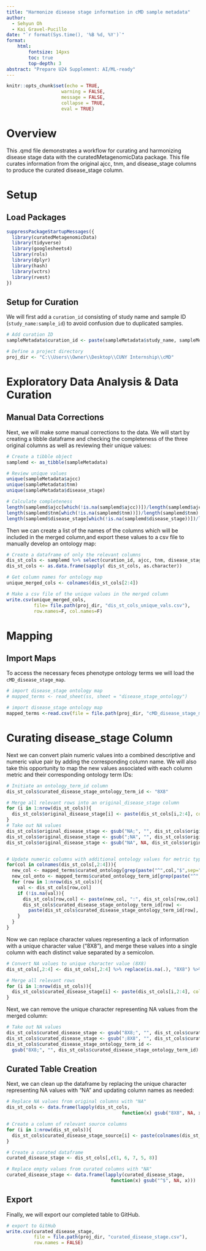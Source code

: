---
title: "Harmonize disease stage information in cMD sample metadata"
author:
  - Sehyun Oh
  - Kai Gravel-Pucillo
date: "`r format(Sys.time(), '%B %d, %Y')`"
format:
    html:
        fontsize: 14pxs
        toc: true
        top-depth: 3
abstract: "Prepare U24 Supplement: AI/ML-ready"
---

```{r setup, include=FALSE}
knitr::opts_chunk$set(echo = TRUE, 
                    warning = FALSE,
                    message = FALSE,
                    collapse = TRUE,
                    eval = TRUE)
```

# Overview

This .qmd file demonstrates a workflow for curating and harmonizing disease
stage data with the curatedMetagenomicData package.
This file curates information from the original ajcc, tnm, and 
disease_stage columns to produce the curated disease_stage column.

# Setup
## Load Packages

```{r load}
suppressPackageStartupMessages({
  library(curatedMetagenomicData)
  library(tidyverse)
  library(googlesheets4)
  library(rols)
  library(dplyr)
  library(hash)
  library(vctrs)
  library(rvest)
})
```

## Setup for Curation

We will first add a `curation_id` consisting of study name and sample ID (`study_name:sample_id`) to avoid confusion due to duplicated samples.

```{r curation_setup}
# Add curation ID
sampleMetadata$curation_id <- paste(sampleMetadata$study_name, sampleMetadata$sample_id, sep = ":")

# Define a project directory
proj_dir <- "C:\\Users\\Owner\\Desktop\\CUNY Internship\\cMD"
```

# Exploratory Data Analysis & Data Curation

## Manual Data Corrections

Next, we will make some manual corrections to the data.
We will start by creating a tibble dataframe and checking the completeness of 
the three original columns as well as reviewing their unique values:
```{r}
# Create a tibble object 
samplemd <- as_tibble(sampleMetadata)

# Review unique values
unique(sampleMetadata$ajcc)
unique(sampleMetadata$tnm)
unique(sampleMetadata$disease_stage)

# Calculate completeness
length(samplemd$ajcc[which(!is.na(samplemd$ajcc))])/length(samplemd$ajcc)
length(samplemd$tnm[which(!is.na(samplemd$tnm))])/length(samplemd$tnm)
length(samplemd$disease_stage[which(!is.na(samplemd$disease_stage))])/length(samplemd$disease_stage)
```

Then we can create a list of the names of the columns which will be included in 
the merged column,and export these values to a csv file to manually develop an 
ontology map:
```{r}
# Create a dataframe of only the relevant columns
dis_st_cols <- samplemd %>% select(curation_id, ajcc, tnm, disease_stage)
dis_st_cols <- as.data.frame(sapply( dis_st_cols, as.character))

# Get column names for ontology map
unique_merged_cols <- colnames(dis_st_cols[2:4])

# Make a csv file of the unique values in the merged column
write.csv(unique_merged_cols, 
          file= file.path(proj_dir, "dis_st_cols_unique_vals.csv"), 
          row.names=F, col.names=F)
```


# Mapping

## Import Maps

To access the necessary feces phenotype ontology terms we will load the 
`cMD_disease_stage_map`.
```{r import_maps, eval=FALSE}
# import disease_stage ontology map
# mapped_terms <- read_sheet(ss, sheet = "disease_stage_ontology")

# import disease_stage ontology map
mapped_terms <-read.csv(file = file.path(proj_dir, "cMD_disease_stage_map.csv"), header=T)
```

# Curating disease_stage Column

Next we can convert plain numeric values into a combined descriptive and numeric 
value pair by adding the corresponding column name. We will also take this 
opportunity to map the new values associated with each column metric and their
corresponding ontology term IDs:
```{r}
# Initiate an ontology_term_id column
dis_st_cols$curated_disease_stage_ontology_term_id <- "8X8"

# Merge all relevant rows into an original_disease_stage column
for (i in 1:nrow(dis_st_cols)){
  dis_st_cols$original_disease_stage[i] <- paste(dis_st_cols[i,2:4], collapse=";")
}
# Take out NA values
dis_st_cols$original_disease_stage <- gsub("NA;", "", dis_st_cols$original_disease_stage)
dis_st_cols$original_disease_stage <- gsub(";NA", "", dis_st_cols$original_disease_stage)
dis_st_cols$original_disease_stage <- gsub("NA", NA, dis_st_cols$original_disease_stage)


# Update numeric columns with additional ontology values for metric type
for(col in colnames(dis_st_cols[,2:4])){
  new_col <- mapped_terms$curated_ontology[grep(paste("^",col,"$",sep=""), mapped_terms$original_value, fixed=F)]
  new_col_onto <- mapped_terms$curated_ontology_term_id[grep(paste("^",col,"$",sep=""), mapped_terms$original_value, fixed=F)]
  for (row in 1:nrow(dis_st_cols)){
    val <- dis_st_cols[row,col]
    if (!is.na(val)){
      dis_st_cols[row,col] <- paste(new_col, ":", dis_st_cols[row,col], sep="")
      dis_st_cols$curated_disease_stage_ontology_term_id[row] <- 
        paste(dis_st_cols$curated_disease_stage_ontology_term_id[row], new_col_onto, sep=";")
    }
  }
}
```

Now we can replace character values representing a lack of information with a 
unique character value ("8X8"), and merge these values into a single column with 
each distinct value separated by a semicolon.
```{r}
# Convert NA values to unique character value (8X8)
dis_st_cols[,2:4] <- dis_st_cols[,2:4] %>% replace(is.na(.), "8X8") %>% data.frame()

# Merge all relevant rows
for (i in 1:nrow(dis_st_cols)){
  dis_st_cols$curated_disease_stage[i] <- paste(dis_st_cols[i,2:4], collapse=";")
}
```

Next, we can remove the unique character representing NA values from the merged
column:
```{r}
# Take out NA values
dis_st_cols$curated_disease_stage <- gsub("8X8;", "", dis_st_cols$curated_disease_stage)
dis_st_cols$curated_disease_stage <- gsub(";8X8", "", dis_st_cols$curated_disease_stage)
dis_st_cols$curated_disease_stage_ontology_term_id <- 
  gsub("8X8;", "", dis_st_cols$curated_disease_stage_ontology_term_id)
```


## Curated Table Creation

Next, we can clean up the dataframe by replacing the unique character 
representing NA values with "NA" and updating column names as needed:
```{r}
# Replace NA values from original columns with "NA"
dis_st_cols <- data.frame(lapply(dis_st_cols, 
                                          function(x) gsub("8X8", NA, x)))

# Create a column of relevant source columns
for (i in 1:nrow(dis_st_cols)){
  dis_st_cols$curated_disease_stage_source[i] <- paste(colnames(dis_st_cols[,2:4][which(!is.na(dis_st_cols[i,2:4]))]), collapse=";")
}

# Create a curated dataframe
curated_disease_stage <- dis_st_cols[,c(1, 6, 7, 5, 8)]

# Replace empty values from curated columns with "NA"
curated_disease_stage <- data.frame(lapply(curated_disease_stage, 
                                      function(x) gsub("^$", NA, x)))
```


## Export

Finally, we will export our completed table to GitHub.
```{r export_curated_table, eval=FALSE}
# export to GitHub
write.csv(curated_disease_stage, 
          file = file.path(proj_dir, "curated_disease_stage.csv"),
          row.names = FALSE)
```